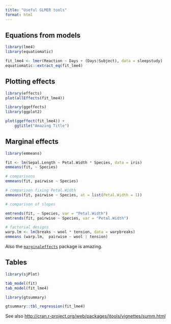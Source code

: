 ```yaml
---
title: "Useful GLMER tools"
format: html
---
```


## Equations from models

```r
library(lme4)
library(equatiomatic)
```

```r
fit_lme4 <- lmer(Reaction ~ Days + (Days|Subject), data = sleepstudy)
equatiomatic::extract_eq(fit_lme4)
```

## Plotting effects

```r
library(effects)
plot(allEffects(fit_lme4))
```

```r
library(ggeffects)
library(ggplot2)

plot(ggeffect(fit_lme4)) +
    ggtitle("Amazing Title")
```

## Marginal effects

```r
library(emmeans)

fit <- lm(Sepal.Length ~ Petal.Width * Species, data = iris)
emmeans(fit, ~ Species)

# comparisons
emmeans(fit, pairwise ~ Species)

# comparison fixing Petal.Width
emmeans(fit, pairwise ~ Species, at = list(Petal.Width = 1))

# comparison of slopes

emtrends(fit, ~ Species, var = "Petal.Width")
emtrends(fit, pairwise ~ Species, var = "Petal.Width")

# factorial designs
warp.lm <- lm(breaks ~ wool * tension, data = warpbreaks)
emmeans (warp.lm,  pairwise ~ wool | tension)
```

Also the [`marginaleffects`](https://marginaleffects.com/) package is amazing.

## Tables

```r
library(sjPlot)

tab_model(fit)
tab_model(fit_lme4)
```

```r
library(gtsummary)

gtsummary::tbl_regression(fit_lme4)
```

See also [http://cran.r-project.org/web/packages/jtools/vignettes/summ.html](http://cran.r-project.org/web/packages/jtools/vignettes/summ.html)
